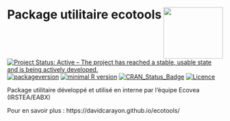 
# Package utilitaire ecotools <img src="man/figures/serveimage.png" align="right" height="120" width="139" />

[![Project Status: Active – The project has reached a stable, usable state and is being actively developed.](http://www.repostatus.org/badges/latest/active.svg)](http://www.repostatus.org/#active)
[![packageversion](https://img.shields.io/badge/Package%20version-0.1-orange.svg?style=flat-square)](commits/master)
[![minimal R version](https://img.shields.io/badge/R%3E%3D-3.4.2-6666ff.svg)](https://cran.r-project.org/)
[![CRAN_Status_Badge](http://www.r-pkg.org/badges/version/ecotools)](https://cran.r-project.org/package=ecotools)
[![Licence](https://img.shields.io/badge/licence-GPL--3-blue.svg)](https://www.gnu.org/licenses/gpl-3.0.en.html)

Package utilitaire développé et utilisé en interne par l'équipe Ecovea (IRSTEA/EABX)

<Présentation des principales fonctions>

Pour en savoir plus : https://davidcarayon.github.io/ecotools/

